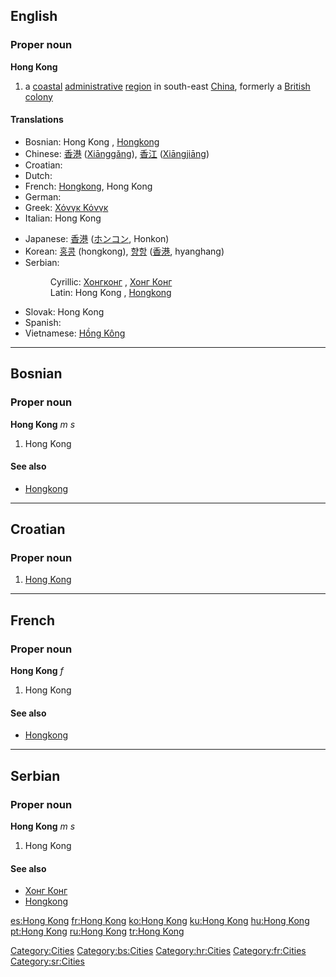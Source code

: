 {{wikipedia}}
{{see|Hongkong|Hong-Kong|Hồng Kông|Xianggang}}
==English==
{{wikipedia}}

===Proper noun===
'''Hong Kong'''

# a [[coastal]] [[administrative]] [[region]] in south-east [[China]], formerly a [[British]] [[colony]]

====Translations====
{{top}}
*Bosnian: Hong Kong {{m}}, [[Hongkong]] {{m}}
*Chinese: [[香港]] ([[Xiānggǎng]]), [[香江]] ([[Xiāngjiāng]])
*Croatian: {{t-|hr|Hong Kong|m}}
* Dutch: {{t-|nl|Hongkong}}
*French: [[Hongkong]], Hong Kong {{f}}
* German: {{t-|de|Hongkong}}
*Greek: [[Χόνγκ Κόνγκ]]
*Italian: Hong Kong {{f}}
{{mid}}
*Japanese: [[香港]] ([[ホンコン]], Honkon)
*Korean: [[홍콩]] (hongkong), [[향항]] ([[香港]], hyanghang)
*Serbian:
*:Cyrillic: [[Хонгконг]] {{m}}, [[Хонг Конг]] {{m}}
*:Latin: Hong Kong {{m}}, [[Hongkong]] {{m}}
*Slovak: Hong Kong {{m}}
* Spanish: {{t-|es|Hong-Kong}}
*Vietnamese: [[Hồng Kông]]
{{bottom}}

[[Category:Cities]]

----

==Bosnian==

===Proper noun===
'''Hong Kong''' ''m s''

# Hong Kong

====See also====
*[[Hongkong#Bosnian|Hongkong]]

[[Category:bs:Cities]]

----

==Croatian==

===Proper noun===
{{infl|hr|proper noun|g=m}}

# [[#English|Hong Kong]]

[[Category:hr:Cities]]

----

==French==

===Proper noun===
'''Hong Kong''' ''f''

# Hong Kong

====See also====
*[[Hongkong#French|Hongkong]]

[[Category:fr:Cities]]

----

==Serbian==

===Proper noun===
'''Hong Kong''' ''m s''

# Hong Kong

====See also====
*[[Хонг Конг#Serbian|Хонг Конг]]
*[[Hongkong#Serbian|Hongkong]]

[[Category:sr:Cities]]

[[es:Hong Kong]]
[[fr:Hong Kong]]
[[ko:Hong Kong]]
[[ku:Hong Kong]]
[[hu:Hong Kong]]
[[pt:Hong Kong]]
[[ru:Hong Kong]]
[[tr:Hong Kong]]